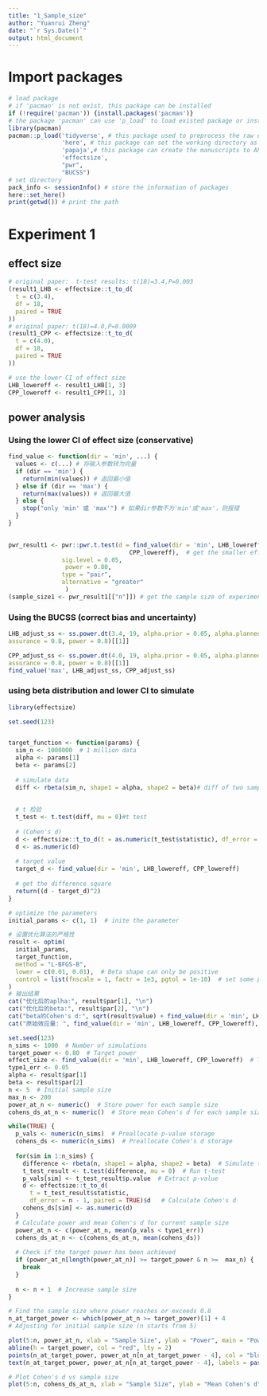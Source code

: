 ```yaml
---
title: "1_Sample_size"
author: "Yuanrui Zheng"
date: "`r Sys.Date()`"
output: html_document
---
```

# Import packages
```r
# load package
# if 'pacman' is not exist, this package can be installed
if (!require('pacman')) {install.packages('pacman')}
# the package 'pacman' can use 'p_load' to load existed package or install package
library(pacman)
pacman::p_load('tidyverse', # this package used to preprocess the raw data
               'here', # this package can set the working directory as the root directory the script exist
               'papaja',# this package can create the manuscripts to APA.
               'effectsize', 
               "pwr", 
               "BUCSS") 
# set directory
pack_info <- sessionInfo() # store the information of packages
here::set_here()
print(getwd()) # print the path
```


# Experiment 1

## effect size

```r
# original paper:  t-test results: t(18)=3.4,P=0.003
(result1_LHB <- effectsize::t_to_d(
  t = c(3.4),
  df = 18,
  paired = TRUE
))
# original paper: t(18)=4.0,P=0.0009
(result1_CPP <- effectsize::t_to_d(
  t = c(4.0),
  df = 18,
  paired = TRUE
))

# use the lower CI of effect size
LHB_lowereff <- result1_LHB[1, 3]
CPP_lowereff <- result1_CPP[1, 3]
```

## power analysis
### Using the lower CI of effect size (conservative)
```r
find_value <- function(dir = 'min', ...) {
  values <- c(...) # 将输入参数转为向量
  if (dir == 'min') {
    return(min(values)) # 返回最小值
  } else if (dir == 'max') {
    return(max(values)) # 返回最大值
  } else {
    stop("only 'min' 或 'max'") # 如果dir参数不为'min'或'max'，则报错
  }
}
  

pwr_result1 <- pwr::pwr.t.test(d = find_value(dir = 'min', LHB_lowereff, 
                                  CPP_lowereff),  # get the smaller effect size between two value
               sig.level = 0.05, 
                power = 0.80, 
               type = "pair", 
               alternative = "greater"
                )
(sample_size1 <- pwr_result1[["n"]]) # get the sample size of experimental 1
```

### Using the BUCSS (correct bias and uncertainty)
```r
LHB_adjust_ss <- ss.power.dt(3.4, 19, alpha.prior = 0.05, alpha.planned = 0.05,
assurance = 0.8, power = 0.8)[[1]]

CPP_adjust_ss <- ss.power.dt(4.0, 19, alpha.prior = 0.05, alpha.planned = 0.05,
assurance = 0.8, power = 0.8)[[1]]
find_value('max', LHB_adjust_ss, CPP_adjust_ss)
```


### using beta distribution and lower CI to simulate

```r
library(effectsize)

set.seed(123)


target_function <- function(params) {
  sim_n <- 1000000  # 1 million data
  alpha <- params[1]
  beta <- params[2]
  
  # simulate data
  diff <- rbeta(sim_n, shape1 = alpha, shape2 = beta)# diff of two sample
  
  
  # t 检验
  t_test <- t.test(diff, mu = 0)#t test
  
  # (Cohen's d)
  d <- effectsize::t_to_d(t = as.numeric(t_test$statistic), df_error = sim_n - 1, paired = TRUE)$d
  d <- as.numeric(d)
  
  # target value
  target_d <- find_value(dir = 'min', LHB_lowereff, CPP_lowereff)
  
  # get the difference square
  return((d - target_d)^2)
}

# optimize the parameters
initial_params <- c(1, 1)  # inite the parameter

# 设置优化算法的严格性
result <- optim(
  initial_params, 
  target_function, 
  method = "L-BFGS-B",
  lower = c(0.01, 0.01),  # Beta shape can only be positive
  control = list(fnscale = 1, factr = 1e3, pgtol = 1e-10)  # set some parameters
)
# 输出结果
cat("优化后的aplha:", result$par[1], "\n")
cat("优化后的beta:", result$par[2], "\n")
cat("beta的Cohen's d:", sqrt(result$value) + find_value(dir = 'min', LHB_lowereff, CPP_lowereff), "\n")
cat("原始效应量: ", find_value(dir = 'min', LHB_lowereff, CPP_lowereff), "\n")


```

```r
set.seed(123)
n_sims <- 1000  # Number of simulations
target_power <- 0.80  # Target power
effect_size <- find_value(dir = 'min', LHB_lowereff, CPP_lowereff)  # True effect size (mean difference)
type1_err <- 0.05
alpha <- result$par[1]
beta <- result$par[2]
n <- 5  # Initial sample size
max_n <- 200
power_at_n <- numeric()  # Store power for each sample size
cohens_ds_at_n <- numeric()  # Store mean Cohen's d for each sample size

while(TRUE) {
  p_vals <- numeric(n_sims)  # Preallocate p-value storage
  cohens_ds <- numeric(n_sims)  # Preallocate Cohen's d storage
  
  for(sim in 1:n_sims) {
    difference <- rbeta(n, shape1 = alpha, shape2 = beta)  # Simulate the difference scores
    t_test_result <- t.test(difference, mu = 0)  # Run t-test
    p_vals[sim] <- t_test_result$p.value  # Extract p-value
    d <- effectsize::t_to_d(
      t = t_test_result$statistic, 
      df_error = n - 1, paired = TRUE)$d   # Calculate Cohen's d
    cohens_ds[sim] <- as.numeric(d)
  }
  # Calculate power and mean Cohen's d for current sample size
  power_at_n <- c(power_at_n, mean(p_vals < type1_err))
  cohens_ds_at_n <- c(cohens_ds_at_n, mean(cohens_ds))
  
  # Check if the target power has been achieved
  if (power_at_n[length(power_at_n)] >= target_power & n >=  max_n) {
    break
  }
  
  n <- n + 1  # Increase sample size
}

# Find the sample size where power reaches or exceeds 0.8
n_at_target_power <- which(power_at_n >= target_power)[1] + 4  
# Adjusting for initial sample size (n starts from 5)

plot(5:n, power_at_n, xlab = "Sample Size", ylab = "Power", main = "Power vs Sample Size")
abline(h = target_power, col = "red", lty = 2)
points(n_at_target_power, power_at_n[n_at_target_power - 4], col = "blue", pch = 19)
text(n_at_target_power, power_at_n[n_at_target_power - 4], labels = paste("n =", n_at_target_power), pos = 4)

# Plot Cohen's d vs sample size
plot(5:n, cohens_ds_at_n, xlab = "Sample Size", ylab = "Mean Cohen's d", main = "Cohen's d vs Sample Size")
```




